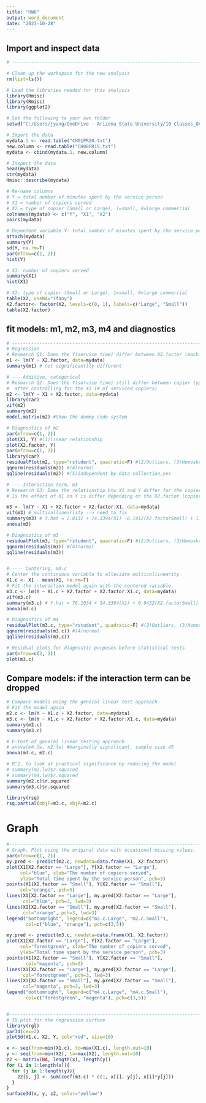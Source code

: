 ---
title: "HW8"
output: word_document
date: "2023-10-28"
---




## Import and inspect data 
```{r}

# -----------------------------------------------------------------------------

# Clean up the workspace for the new analysis
rm(list=ls()) 

# Load the libraries needed for this analysis
library(Hmisc)
library(Rmisc)
library(ggplot2)

# Set the following to your own folder
setwd("C:/Users/jyang/OneDrive - Arizona State University/10 Classes_OneDrive/2023_STP530_Regression") 

# Import the data
mydata.1 <- read.table("CH01PR20.txt")
new.column <- read.table("CH08PR15.txt")
mydata <- cbind(mydata.1, new.column)

# Inspect the data
head(mydata)
str(mydata)
Hmisc::describe(mydata)

# Re-name columns
# Y = total number of minutes spent by the service person
# X1 = number of copiers served
# X2 = type of copier (Small or Large), 1=small, 0=large commercial
colnames(mydata) <- c("Y", "X1", "X2")
pairs(mydata)

# Dependent variable Y: total number of minutes spent by the service person 
attach(mydata)
summary(Y)
sd(Y, na.rm=T)
par(mfrow=c(1, 2))
hist(Y)

# X1: number of copiers served
summary(X1)
hist(X1)

# X2: type of copier (Small or Large), 1=small, 0=large commercial
table(X2, useNA="ifany")
X2.factor<- factor(X2, levels=c(0, 1), labels=c("Large", "Small"))
table(X2.factor)
```


## fit models: m1, m2, m3, m4 and diagnostics 
```{r}
# -------------------------------------------------------------------------
# Regression
# Research Q1: Does the Y(service time) differ between X2.factor (machine type) 
m1 <- lm(Y ~ X2.factor, data=mydata)
summary(m1) # not significantlly different

# ----Additive, categorical
# Research Q2: Does the Y(service time) still differ between copier types (S/L), 
#  after controlling for the X1 (# of serviced copiers)
m2 <- lm(Y ~ X1 + X2.factor, data=mydata)
library(car)
vif(m2) 
summary(m2)
model.matrix(m2) #Show the dummy code system

# Diagnostics of m2
par(mfrow=c(1, 2))
plot(X1, Y) #(1)linear relationship
plot(X2.factor, Y)
par(mfrow=c(1, 2))
library(car)
residualPlot(m2, type="rstudent", quadratic=F) #(2)Outliers, (3)Homoskedasticity
qqnorm(residuals(m2)) #(4)normal
qqline(residuals(m2)) #(5)independent by data collection,yes

# ----Interaction term, m3
# Research Q3: Does the relationship btw X1 and Y differ for the copier types?
# Is the effect of X1 on Y is differ depending on the X2.factor (copier types)?

m3 <- lm(Y ~ X1 + X2.factor + X2.factor:X1, data=mydata)
vif(m3) # multicollinearlity --> need to fix
summary(m3) # Y.hat = 2.8131 + 14.3394(X1) -8.1412(X2.factorSmall) + 1.7774(X1)(X2.factorSmall)
anova(m3)

# Diagnostics of m3
residualPlot(m3, type="rstudent", quadratic=F) #(2)Outliers, (3)Homoskedasticity
qqnorm(residuals(m3)) #(4)normal
qqline(residuals(m3))


# ---- Centering, m3.c
# Center the continuous variable to alleviate multicollinearity
X1.c <- X1 - mean(X1, na.rm=T)
# Fit the interaction model again with the centered variable
m3.c <- lm(Y ~ X1.c + X2.factor + X2.factor:X1.c, data=mydata)
vif(m3.c)
summary(m3.c) # Y.hat = 76.1034 + 14.3394(X1) + 0.9432(X2.factorSmall) + 1.7774(X1)(X2.factorSmall)
anova(m3.c)

# Diagnostics of m4
residualPlot(m3.c, type="rstudent", quadratic=F) #(2)Outliers, (3)Homoskedasticity
qqnorm(residuals(m3.c)) #(4)normal
qqline(residuals(m3.c))

# Residual plots for diagnostic purposes before statistical tests
par(mfrow=c(2, 2))
plot(m3.c)
```

## Compare models: if the interaction term can be dropped
```{r}
# Compare models using the general linear test approach
# Fit the model again
m2.c <- lm(Y ~ X1.c + X2.factor, data=mydata)
m3.c <- lm(Y ~ X1.c + X2.factor + X2.factor:X1.c, data=mydata)
summary(m2.c)
summary(m3.c)

# F-test of general linear testing approach
# anova(m4.lw, m2.lw) #marginally significant, sample size 45
anova(m3.c, m2.c)

# R^2, to look at practical significance by reducing the model
# summary(m2.lw)$r.squared
# summary(m4.lw)$r.squared
summary(m2.c)$r.squared
summary(m3.c)$r.squared

library(rsq)
rsq.partial(objF=m3.c, objR=m2.c)
```


# Graph
```{r}
#-------------------------------------------------------------------------------
# Graph. Plot using the original data with occasional missing values.
par(mfrow=c(1, 2))
my.pred <- predict(m2.c, newdata=data.frame(X1, X2.factor))
plot(X1[X2.factor == "Large"], Y[X2.factor == "Large"],
     col="blue", xlab="The number of copiers served", 
     ylab="Total time spent by the service person", pch=3)
points(X1[X2.factor == "Small"], Y[X2.factor == "Small"],
     col="orange", pch=5)
lines(X1[X2.factor == "Large"], my.pred[X2.factor == "Large"], 
      col="blue", pch=3, lwd=3)
lines(X1[X2.factor == "Small"], my.pred[X2.factor == "Small"], 
      col="orange", pch=3, lwd=3)
legend("bottomright", legend=c("m2.c.Large", "m2.c.Small"), 
       col=c("blue", "orange"), pch=c(3,5))

my.pred <- predict(m3.c, newdata=data.frame(X1, X2.factor))
plot(X1[X2.factor == "Large"], Y[X2.factor == "Large"],
     col="forestgreen", xlab="The number of copiers served", 
     ylab="Total time spent by the service person", pch=3)
points(X1[X2.factor == "Small"], Y[X2.factor == "Small"],
       col="magenta", pch=5)
lines(X1[X2.factor == "Large"], my.pred[X2.factor == "Large"], 
      col="forestgreen", pch=3, lwd=3)
lines(X1[X2.factor == "Small"], my.pred[X2.factor == "Small"], 
      col="magenta", pch=3, lwd=3)
legend("bottomright", legend=c("m4.c.Large", "m4.c.Small"), 
       col=c("forestgreen", "magenta"), pch=c(3,5))


#------------------------------------------------------------------------------- 
# 3D plot for the regression surface
library(rgl)
par3d(cex=2)
plot3d(X1.c, X2, Y, col="red", size=10)

x <- seq(from=min(X1.c), to=max(X1.c), length.out=10)
y <- seq(from=min(X2), to=max(X2), length.out=10)
z2 <- matrix(NA, length(x), length(y))
for (i in 1:length(x)){
  for (j in 1:length(y)){
    z2[i, j] <- sum(coef(m3.c) * c(1, x[i], y[j], x[i]*y[j]))
  }
}
surface3d(x, y, z2, color="yellow")
```

